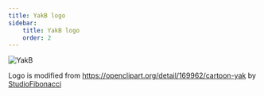 ```yaml
---
title: YakB logo
sidebar:
    title: YakB logo
    order: 2
---
```


![YakB](../../../assets/logo/yakb.svg)

Logo is modified from https://openclipart.org/detail/169962/cartoon-yak by [StudioFibonacci](https://openclipart.org/artist/StudioFibonacci)
